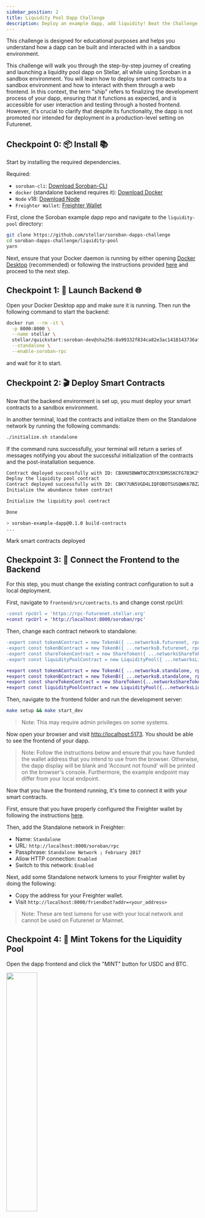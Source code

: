 ```yaml
---
sidebar_position: 2
title: Liquidity Pool Dapp Challenge
description: Deploy an example dapp, add liquidity! Beat the Challenge!
---
```



<StartChallengeButton id={2} />

This challenge is designed for educational purposes and helps you understand how a dapp can be built and interacted with in a sandbox environment.

This challenge will walk you through the step-by-step journey of creating and launching a liquidity pool dapp on Stellar, all while using Soroban in a sandbox environment. You will learn how to deploy smart contracts to a sandbox environment and how to interact with them through a web frontend. In this context, the term "ship" refers to finalizing the development process of your dapp, ensuring that it functions as expected, and is accessible for user interaction and testing through a hosted frontend. However, it's crucial to clarify that despite its functionality, the dapp is not promoted nor intended for deployment in a production-level setting on Futurenet.

## Checkpoint 0: 📦 Install 📚

Start by installing the required dependencies.

Required:

- `soroban-cli`: [Download Soroban-CLI](https://soroban.stellar.org/docs/getting-started/setup#install-the-soroban-cli)
- `docker` (standalone backend requires it): [Download Docker](https://www.docker.com/products/docker-desktop)
- `Node` v18: [Download Node](https://nodejs.org/en/download/)
- `Freighter Wallet`: [Freighter Wallet](https://freighter.app/)

First, clone the Soroban example dapp repo and navigate to the `liquidity-pool` directory:

```bash
git clone https://github.com/stellar/soroban-dapps-challenge
cd soroban-dapps-challenge/liquidity-pool
yarn
```

Next, ensure that your Docker daemon is running by either opening [Docker Desktop](https://www.docker.com/products/docker-desktop) (recommended) or following the instructions provided [here](https://docs.docker.com/config/daemon/start/) and proceed to the next step.

## Checkpoint 1: 🚀 Launch Backend 🌐

Open your Docker Desktop app and make sure it is running. Then run the following command to start the backend:

```bash
docker run --rm -it \
  -p 8000:8000 \
  --name stellar \
  stellar/quickstart:soroban-dev@sha256:8a99332f834ca82e3ac1418143736af59b5288e792d1c4278d6c547c6ed8da3b \
  --standalone \
  --enable-soroban-rpc
```

and wait for it to start.

## Checkpoint 2: 🎬 Deploy Smart Contracts

Now that the backend environment is set up, you must deploy your smart contracts to a sandbox environment.

In another terminal, load the contracts and initialize them on the Standalone network by running the following commands:

```bash
./initialize.sh standalone
```

If the command runs successfully, your terminal will return a series of messages notifying you about the successful initialization of the contracts and the post-installation sequence.

```bash
Contract deployed successfully with ID: CBXHU5BWWTOCZRYX3DMSSKCFG7B3K2YG2I5F75ALPQ6GCY6ZES2XKLTI
Deploy the liquidity pool contract
Contract deployed successfully with ID: CBKY7UN5VGD4LIQFOBOTSUSQWK67BZZTA23NIEVWSWRR5SAT26JQN2BN
Initialize the abundance token contract

Initialize the liquidity pool contract

Done

> soroban-example-dapp@0.1.0 build-contracts
...
```

<CompleteStepButton id={2} progress={1}>
  Mark smart contracts deployed
</CompleteStepButton>

## Checkpoint 3: 🤝 Connect the Frontend to the Backend

For this step, you must change the existing contract configuration to suit a local deployment.

First, navigate to `frontend/src/contracts.ts` and change const rpcUrl:

```diff
-const rpcUrl = 'https://rpc-futurenet.stellar.org'
+const rpcUrl = 'http://localhost:8000/soroban/rpc'
```

Then, change each contract network to standalone:

```diff
-export const tokenAContract = new TokenA({ ...networksA.futurenet, rpcUrl })
-export const tokenBContract = new TokenB({ ...networksB.futurenet, rpcUrl })
-export const shareTokenContract = new ShareToken({ ...networksShareToken.futurenet, rpcUrl })
-export const liquidityPoolContract = new LiquidityPool({ ...networksLiquidityPool.futurenet, rpcUrl })

+export const tokenAContract = new TokenA({ ...networksA.standalone, rpcUrl })
+export const tokenBContract = new TokenB({ ...networksB.standalone, rpcUrl })
+export const shareTokenContract = new ShareToken({...networksShareToken.standalone,rpcUrl})
+export const liquidityPoolContract = new LiquidityPool({...networksLiquidityPool.standalone, rpcUrl })
```

Then, navigate to the frontend folder and run the development server:

```bash
make setup && make start_dev
```

> Note: This may require admin privileges on some systems.

Now open your browser and visit [http://localhost:5173](http://localhost:5173/). You should be able to see the frontend of your dapp.

> Note: Follow the instructions below and ensure that you have funded the wallet address that you intend to use from the browser. Otherwise, the dapp display will be blank and 'Account not found' will be printed on the browser's console. Furthermore, the example endpoint may differ from your local endpoint.

Now that you have the frontend running, it's time to connect it with your smart contracts.

First, ensure that you have properly configured the Freighter wallet by following the instructions [here](../guides/wallets#connect-a-wallet-freighter).

Then, add the Standalone network in Freighter:

- Name: `Standalone`
- URL: `http://localhost:8000/soroban/rpc`
- Passphrase: `Standalone Network ; February 2017`
- Allow HTTP connection: `Enabled`
- Switch to this network: `Enabled`

Next, add some Standalone network lumens to your Freighter wallet by doing the following:

- Copy the address for your Freighter wallet.
- Visit `http://localhost:8000/friendbot?addr=<your_address>`

> Note: These are test lumens for use with your local network and cannot be used on Futurenet or Mainnet.

## Checkpoint 4: 🏦 Mint Tokens for the Liquidity Pool

Open the dapp frontend and click the "MINT" button for USDC and BTC.

<img src={mint_tokens} width="40%" />

You should see a popup from Freighter asking you to sign the transactions. Click on "Approve" and wait for the transaction to be confirmed.

<img src={approveTokenMint} width="40%" />

You should see an updated balance in the account balance component.

<img src={updatedBalances} width="40%" />

> Note: These are test tokens for use with your local network and cannot be used on Futurenet or Mainnet.

## Checkpoint 5: 💰 Deposit into the Liquidity Pool

Now that your wallet is set up, let's fund the liquidity pool.

Open the frontend, enter desired token amounts, and click the "Deposit" button. You should see a popup from Freighter asking you to sign the transaction.

<img src={deposit50} width="75%" />

Click on "Approve" and wait for the transaction to be confirmed.

Once the transaction is confirmed, you should see your balances updated.

<img src={updatedBalances50} width="40%" />

You should see an updated balance in the amounts you have deposited in the account and reserve balance components, respectfully. Following the example, you should see 50 USDC, 50 BTC, and 50 POOL.

## Checkpoint 6: 🔄 Make a Swap

Now that you have funded the liquidity pool, let's make a swap.

Open the swap tab, input the desired token swap amounts, and click the "Swap" button. You should see a popup from Freighter asking you to sign the transaction.

<img src={swap} width="75%" />

Click on "Approve" and wait for the transaction to be confirmed.

Once the transaction is confirmed, you should see updated balances on the frontend.

<img src={swapComplete} width="75%" />

## Checkpoint 7: ⤴️ Make a Withdrawal

Now that you have funded the liquidity pool, let's make a withdrawal.

Open the withdraw tab, select how much liquidity you want to remove with the sliding bar, and click the "Withdraw" button. You should see a popup from Freighter asking you to sign the transaction.

<img src={wdraw} width="75%" />

Click on "Approve" and wait for the transaction to be confirmed.

Once the transaction is confirmed, you should see updated balances on the frontend.

<CompleteStepButton id={2} progress={2}>
  Transactions completed
</CompleteStepButton>

## Checkpoint 8: 🚢 Ship It! 🚁

Now that your dapp is fully functional locally, it's time to prepare it for deployment on Futurenet.

Stop the development server by pressing `ctrl+c` in the terminal where it is running.

If you are running docker, now is a good time to stop the Stellar and Soroban preview containers.

```bash
docker stop stellar soroban-preview
```

Then, run the following commands to initialize the contracts on Futurenet:

```bash
rm -rf .soroban
./initialize.sh futurenet
```

> Note: This will remove the existing contracts and initialize new ones on Futurenet.

Next, revert the changes made to the contract network configs earlier.

Navigate to `frontend/src/contracts.ts` and change `const rpcUrl`:

```diff
-const rpcUrl = 'http://localhost:8000/soroban/rpc'
+const rpcUrl = 'https://rpc-futurenet.stellar.org'
```

Then, change each contract network to Futurenet:

```diff
-export const tokenAContract = new TokenA({ ...networksA.standalone, rpcUrl })
-export const tokenBContract = new TokenB({ ...networksB.standalone, rpcUrl })
-export const shareTokenContract = new ShareToken({...networksShareToken.standalone, rpcUrl })
-export const liquidityPoolContract = new LiquidityPool({...networksLiquidityPool.standalone, rpcUrl })

+export const tokenAContract = new TokenA({ ...networksA.futurenet, rpcUrl })
+export const tokenBContract = new TokenB({ ...networksB.futurenet, rpcUrl })
+export const shareTokenContract = new ShareToken({ ...networksShareToken.futurenet, rpcUrl })
+export const liquidityPoolContract = new LiquidityPool({ ...networksLiquidityPool.futurenet, rpcUrl })
```

Then, navigate to the frontend directory and run the development server:

```bash
make start_dev
```

Now, open your browser and visit [http://localhost:5173](http://localhost:5173/).

Ensure that you are connected to Futurenet, and you should be able to see the frontend of your dapp!

Next, you will remove the target directory, as it is not used by Vercel to deploy your site. To do this, run the following:

```
rm -rf target
```

Next, you must move your `.soroban` directory to the frontend directory.

From a terminal in the liquidity-pool directory, run the following command:

```bash
mv .soroban frontend/.soroban
```

Then, you need to update the `package.json` file in the frontend directory to point to the new contract binding locations.

```diff
-"liquidity-pool-contract": "file:../.soroban/contracts/liquidity-pool",
-"share-token-contract": "file:../.soroban/contracts/share-token",
-"token-a-contract": "file:../.soroban/contracts/token-a",
-"token-b-contract": "file:../.soroban/contracts/token-b",

+"liquidity-pool-contract": "file:.soroban/contracts/liquidity-pool",
+"share-token-contract": "file:.soroban/contracts/share-token",
+"token-a-contract": "file:.soroban/contracts/token-a",
+"token-b-contract": "file:.soroban/contracts/token-b",
```

Next, you will use the Vercel CLI to complete your deployment.

> Note: If you don’t already have a [Vercel account], you should create one and link it to your GitHub account.

[Vercel account]: https://vercel.com/login

First, install the Vercel CLI:

```bash
npm i global vercel
```

Then, open a terminal in the liquidity-pool directory and run the following command to deploy your example dapp:

```bash
npx vercel
```

Then, continue through the prompts until you see the following message:

```bash
? Want to override the settings? [y/N] y
? Which settings would you like to override? (Press <space> to select, <a> to toggle all, <i> to invert selection)
❯◯ Build Command
 ◯ Development Command
 ◯ Output Directory
```

Select each entry (type "a") and set the following values:

**build command**

```bash
cd frontend && make build
```

**development command**

```bash
cd frontend && make start_dev
```

**output directory**

```bash
frontend/dist
```

Once the deployment is complete, you should see a message similar to the following:

```bash
🔗  Linked to julian-dev28/liquidity-pool (created .vercel)
🔍  Inspect: https://vercel.com/julian-dev28/liquidity-pool/FfsAJdgUR9LKH5EmGiuMCMYUMTi2 [2s]
✅  Production: https://liquidity-pool.vercel.app [54s]
```

You can now visit the preview link to see your deployed dapp! 🎉

<img src={futurenetDeployment} width="90%" />

You must add Futurenet network lumens to your Freighter wallet to interact with the deployed example dapp. Visit [https://laboratory.stellar.org/#account-creator?network=futurenet](https://laboratory.stellar.org/#account-creator?network=futurenet), and follow the instructions to create your Freighter account on Futurenet.

## Checkpoint 9: ✅ Complete the Challenge!

Submit your public URL to the challenge form.

<ParentChallengeForm courseId={3} />

## Checkpoint 10: 💪 Flex!

🍴 [Fork the liquidity pool repo] and make your own changes to the dapp.

Customize the code and submit a pull request for the Liquidity Pool Dapp Challenge. You can experiment with new fee strategies, improve the user interface, or integrate additional token pair options.

Take this opportunity to showcase your skills and make your mark on the Liquidity Pool Dapp. Good luck!

[Stellar Laboratory]: https://laboratory.stellar.org/#explorer?network=futurenet
[Fork the liquidity pool repo]: https://github.com/stellar/soroban-dapps-challenge/fork

## 📚 User Workflows Checklist

During this exercise, you should be able to:

- Clone the example repo (Liquidity Pool Dapp)
- Deploy your contract to a sandbox environment.
- Deploy the example web UI somewhere (e.g., Netlify, Vercel, Surge, etc.)

Then, via the web UI, you should be able to:

- Connect your wallet
- See your current balance(s)
- Mint assets
- Deposit assets
- Swap assets
- Withdraw assets
- See your transaction(s) appear on the page as the transactions are confirmed
